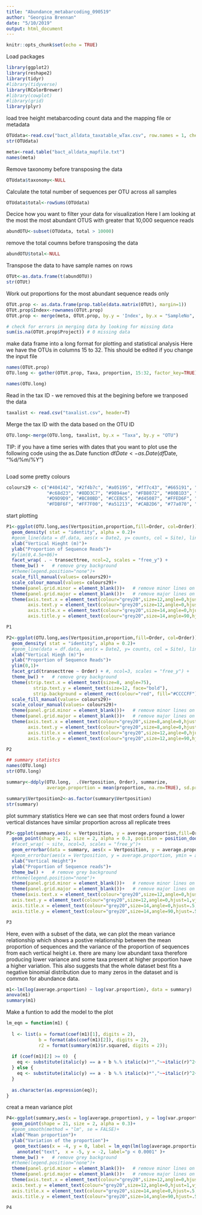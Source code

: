 ```yaml
---
title: "Abundance_metabarcoding_090519"
author: "Georgina Brennan" 
date: "5/10/2019"
output: html_document
---
```


```r
knitr::opts_chunk$set(echo = TRUE)
```
Load packages
```r
library(ggplot2)
library(reshape2)
library(tidyr)
#library(tidyverse)
library(RColorBrewer)
#library(cowplot)
#library(grid)
library(plyr)


```
load tree height metabarcoding count data and the mapping file or metadata

```r

OTUdata<-read.csv("bact_alldata_taxatable_wTax.csv", row.names = 1, check.names =FALSE)
str(OTUdata)

meta<-read.table("bact_alldata_mapfile.txt")
names(meta)
```
Remove taxonomy before transposing the data
```r
OTUdata$taxonomy<-NULL

```
Calculate the total number of sequences per OTU across all samples 

```r
OTUdata$total<-rowSums(OTUdata)

```
Decice how you want to filter your data for visualization 
Here I am looking at the most the most abundant OTUS with greater that 10,000 sequence reads

```r
abundOTU<-subset(OTUdata, total > 10000)

```
remove the total coumns before transposing the data 

```r
abundOTU$total<-NULL
```
Transpose the data to have sample names on rows
```r
OTUt<-as.data.frame(t(abundOTU))
str(OTUt)
```

Work out proportions for the most abundant sequence reads  only

```r
OTUt.prop <- as.data.frame(prop.table(data.matrix(OTUt), margin=1))
OTUt.prop$Index<-rownames(OTUt.prop)
OTUt.prop <- merge(meta, OTUt.prop, by.y = 'Index', by.x = "SampleNo", all=FALSE)

# check for errors in merging data by looking for missing data
sum(is.na(OTUt.prop$Project)) # 0 missing data 

```
make data frame into a long format for plotting and statistical analysis 
Here we have the OTUs in columns 15 to 32. This should be edited if you change the input file

```r
names(OTUt.prop)
OTU.long <- gather(OTUt.prop, Taxa, proportion, 15:32, factor_key=TRUE)

names(OTU.long)

```

Read in the tax ID - we removed this at the begining before we tranposed the data

```r
taxalist <- read.csv("taxalist.csv", header=T)

```
Merge the tax ID with the data based on the OTU ID

```r
OTU.long<-merge(OTU.long, taxalist, by.x = "Taxa", by.y = "OTU")
```
TIP: if you have a time series with dates that you want to plot use the following code using the as.Date function 
df$Date <- as.Date(df$Date, "%d/%m/%Y") 

```r
```

Load some pretty colours

```r
colours29 <- c("#404142", "#2f4b7c", "#a05195", "#ff7c43", "#665191", "#e0e084",
               "#c68d23", "#8DD3C7", "#9894ae", "#FB8072", "#80B1D3", "#f95d6a", "#B3DE69", "#FCCDE5", 
               "#D9D9D9", "#BC80BD", "#CCEBC5", "#d45087", "#FFED6F", "#1F78B4", "#33A02C", "#FB9A99", 
               "#FDBF6F", "#FF7F00", "#a51213", "#CAB2D6", "#77a070", "#B15928", "#003f5c")
```
start plotting 
```r
P1<-ggplot(OTU.long,aes(Vertposition,proportion,fill=Order, col=Order)) +
  geom_density( stat = "identity", alpha = 0.2)+
  #geom_line(data = df.data, aes(x = Date2, y= counts, col = Site), linetype = "dashed")+
  xlab("Vertical Hieght (m)")+
  ylab("Proportion of Sequence Reads")+
  #ylim(0,4.5e+06)+
  facet_wrap( . ~ transecttree, ncol=2, scales = "free_y") +
  theme_bw() +   # remove grey background
  #theme(legend.position="none")+
  scale_fill_manual(values= colours29)+
  scale_colour_manual(values= colours29)+
  theme(panel.grid.minor = element_blank())+   # remove minor lines on plot
  theme(panel.grid.major = element_blank())+   # remove major lines on plot
  theme(axis.text.x = element_text(colour="grey20",size=12,angle=0,hjust=.5,vjust=.5,face="plain"),  #horizontal axis text, grey, size 16, no angle etc.
        axis.text.y = element_text(colour="grey20",size=12,angle=0,hjust=1,vjust=0,face="plain"),     #vertical axis text, grey, size 16, no angle etc.
        axis.title.x = element_text(colour="grey20",size=14,angle=0,hjust=.5,vjust=0,face="plain"),   #horizontal axis label, grey, size 20, no angle etc.
        axis.title.y = element_text(colour="grey20",size=14,angle=90,hjust=.5,vjust=.5,face="plain")) #vertical axis label, grey, size 20, no angle etc.

P1

```
```r

P2<-ggplot(OTU.long,aes(Vertposition,proportion,fill=Order, col=Order)) +
  geom_density( stat = "identity", alpha = 0.2)+
  #geom_line(data = df.data, aes(x = Date2, y= counts, col = Site), linetype = "dashed")+
  xlab("Vertical Hiegh (m)")+
  ylab("Proportion of Sequence Reads")+
  ylim(0,1)+
  facet_grid(transecttree ~ Order) + #, ncol=3, scales = "free_y") +
  theme_bw() +   # remove grey background
  theme(strip.text.x = element_text(size=8, angle=75),
          strip.text.y = element_text(size=12, face="bold"),
          strip.background = element_rect(colour="red", fill="#CCCCFF"))+
  scale_fill_manual(values= colours29)+
  scale_colour_manual(values= colours29)+
  theme(panel.grid.minor = element_blank())+   # remove minor lines on plot
  theme(panel.grid.major = element_blank())+   # remove major lines on plot
  theme(axis.text.x = element_text(colour="grey20",size=8,angle=0,hjust=.5,vjust=.5,face="plain"),  #horizontal axis text, grey, size 16, no angle etc.
        axis.text.y = element_text(colour="grey20",size=8,angle=0,hjust=1,vjust=0,face="plain"),     #vertical axis text, grey, size 16, no angle etc.
        axis.title.x = element_text(colour="grey20",size=12,angle=0,hjust=.5,vjust=0,face="plain"),   #horizontal axis label, grey, size 20, no angle etc.
        axis.title.y = element_text(colour="grey20",size=12,angle=90,hjust=.5,vjust=.5,face="plain")) #vertical axis label, grey, size 20, no angle etc.

P2
```

```r
## summary statistcs
names(OTU.long)
str(OTU.long)

summary<-ddply(OTU.long,  .(Vertposition, Order), summarize,
               average.proportion = mean(proportion, na.rm=TRUE), sd.proportion = (sd(proportion, na.rm=TRUE)),var.proportion = (var(proportion)))

summary$Vertposition2<-as.factor(summary$Vertposition)
str(summary)
```


plot summary statistics
Here we can see that most orders found a lower vertical distances have similar proportion across all replicate trees 
```r
P3<-ggplot(summary,aes(x = Vertposition, y = average.proportion,fill=Order, col=Order, group = Order)) +
  geom_point(shape = 21, size = 2, alpha = 0.3, position = position_dodge(width = 0.3))+
  #facet_wrap( ~ site, ncol=3, scales = "free_y")+
  geom_errorbar(data = summary, aes(x = Vertposition, y = average.proportion, ymin = average.proportion - var.proportion, ymax = average.proportion + var.proportion, width = 0.7),col = "black", position = position_dodge(width = 0.3)) +
  #geom_errorbar(aes(x = Vertposition, y = average.proportion, ymin = average.proportion - var.proportion, ymax = average.proportion + var.proportion, group = Taxa), col = "black", position = position_dodge(width = 0.3)) +
  xlab("Vertical Height")+
  ylab("Proportion of Sequence reads")+
  theme_bw() +   # remove grey background
  #theme(legend.position="none")+
  theme(panel.grid.minor = element_blank())+   # remove minor lines on plot
  theme(panel.grid.major = element_blank())+   # remove major lines on plot
  theme(axis.text.x = element_text(colour="grey20",size=12,angle=0,hjust=.5,vjust=.5,face="plain"),  #horizontal axis text, grey, size 16, no angle etc.
  axis.text.y = element_text(colour="grey20",size=12,angle=0,hjust=1,vjust=0,face="plain"),     #vertical axis text, grey, size 16, no angle etc.
  axis.title.x = element_text(colour="grey20",size=14,angle=0,hjust=.5,vjust=0,face="plain"),   #horizontal axis label, grey, size 20, no angle etc.
  axis.title.y = element_text(colour="grey20",size=14,angle=90,hjust=.5,vjust=.5,face="plain"))  #vertical axis label, grey, size 20, no angle etc.  

P3

```
Here, even with a subset of the data, we can plot the mean variance relationship which shows a postive relationship between the mean proportion of sequences and the variance of the proportion of sequences from each vertical height i.e. there are many low abundant taxa therefore producing lower variance and some taxa present at higher proportion have a higher variation. This also suggests that the whole dataset best fits a negative binomial distribution due to many zeros in the dataset and is common for abundance data. 

```r
m1<-lm(log(average.proportion) ~ log(var.proportion), data = summary)
anova(m1)
summary(m1)
```
Make a funtion to add the model to the plot
```r
lm_eqn = function(m1) {
  
  l <- list(a = format(coef(m1)[1], digits = 2),
            b = format(abs(coef(m1)[2]), digits = 2),
            r2 = format(summary(m1)$r.squared, digits = 2));
  
  if (coef(m1)[2] >= 0)  {
    eq <- substitute(italic(y) == a + b %.% italic(x)*","~~italic(r)^2~"="~r2,l)
  } else {
    eq <- substitute(italic(y) == a - b %.% italic(x)*","~~italic(r)^2~"="~r2,l)    
  }
  
  as.character(as.expression(eq));                 
}
```
creat a mean variance plot
```r

P4<-ggplot(summary,aes(x = log(average.proportion), y = log(var.proportion),fill=Order, col=Order, group = Order)) +
  geom_point(shape = 21, size = 2, alpha = 0.3)+
  #geom_smooth(method = "lm", se = FALSE)+
  xlab("Mean proportion")+
  ylab("Variation of the proportion")+
   geom_text(aes(x = -4, y = 0, label = lm_eqn(lm(log(average.proportion) ~ log(var.proportion)))), parse = TRUE, col = "black")+
    annotate("text",  x = -5, y = -2, label="p < 0.0001" )+
  theme_bw() +   # remove grey background
  #theme(legend.position="none")+
  theme(panel.grid.minor = element_blank())+   # remove minor lines on plot
  theme(panel.grid.major = element_blank())+   # remove major lines on plot
  theme(axis.text.x = element_text(colour="grey20",size=12,angle=0,hjust=.5,vjust=.5,face="plain"),  #horizontal axis text, grey, size 16, no angle etc.
  axis.text.y = element_text(colour="grey20",size=12,angle=0,hjust=1,vjust=0,face="plain"),     #vertical axis text, grey, size 16, no angle etc.
  axis.title.x = element_text(colour="grey20",size=14,angle=0,hjust=.5,vjust=0,face="plain"),   #horizontal axis label, grey, size 20, no angle etc.
  axis.title.y = element_text(colour="grey20",size=14,angle=90,hjust=.5,vjust=.5,face="plain"))  #vertical axis label, grey, size 20, no angle etc.  

P4
```

